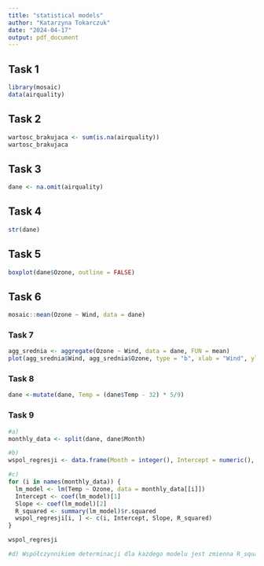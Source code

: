 ```yaml
---
title: "statistical models"
author: "Katarzyna Tokarczuk"
date: "2024-04-17"
output: pdf_document
---
```




## Task 1
```r
library(mosaic)
data(airquality)
```

## Task 2
```r
wartosc_brakujaca <- sum(is.na(airquality))
wartosc_brakujaca
```

## Task 3
```r
dane <- na.omit(airquality)
```

## Task 4
```r
str(dane)
```

## Task 5
```r
boxplot(dane$Ozone, outline = FALSE)
```

## Task 6
```r
mosaic::mean(Ozone ~ Wind, data = dane)
```


### Task 7
```r
agg_srednia <- aggregate(Ozone ~ Wind, data = dane, FUN = mean)
plot(agg_srednia$Wind, agg_srednia$Ozone, type = "b", xlab = "Wind", ylab = "Mean Ozone")

```


### Task 8
```r
dane <-mutate(dane, Temp = (dane$Temp - 32) * 5/9)
```


### Task 9
```r
#a)
monthly_data <- split(dane, dane$Month)

#b)
wspol_regresji <- data.frame(Month = integer(), Intercept = numeric(), Slope = numeric(), R_squared = numeric())

#c)
for (i in names(monthly_data)) {
  lm_model <- lm(Temp ~ Ozone, data = monthly_data[[i]])
  Intercept <- coef(lm_model)[1]
  Slope <- coef(lm_model)[2]
  R_squared <- summary(lm_model)$r.squared
  wspol_regresji[i, ] <- c(i, Intercept, Slope, R_squared)
}

wspol_regresji

#d) Współczynnikiem determinacji dla każdego modelu jest zmienna R_squared

```